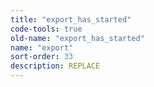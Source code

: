 ```yaml
---
title: "export_has_started"
code-tools: true
old-name: "export_has_started"
name: "export"
sort-order: 33
description: REPLACE
---
```

